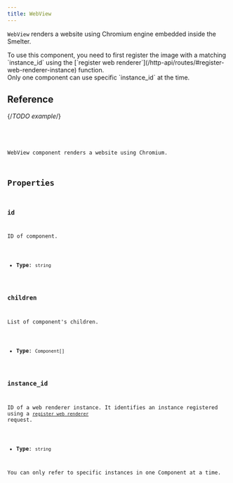 ```yaml
---
title: WebView
---
```


`WebView` renders a website using Chromium engine embedded inside the Smelter.

<Aside>To use this component, you need to first register the image with a matching `instance_id` using the [`register web renderer`](/http-api/routes/#register-web-renderer-instance) function.</Aside>

<Aside type='caution'>Only one component can use specific `instance_id` at the time.</Aside>

## Reference

{/*TODO example*/}

<CollapsibleDetails summaryTitle='Type definitions'>
<Code code={`
type WebView = {
    id?: string;
    children?: Component[];
    instance_id: string;
}
`} lang='tsx' />
</CollapsibleDetails>

WebView component renders a website using Chromium.
## Properties

### id
ID of component.

- **Type**: `string`

### children
List of component's children.

- **Type**: `Component[]`

### instance_id
ID of a web renderer instance. It identifies an instance registered using a
  [`register web renderer`](/http-api/routes#register-web-renderer-instance) request.

- **Type**: `string`

<Aside type='caution'>You can only refer to specific instances in one Component at a time.</Aside>
